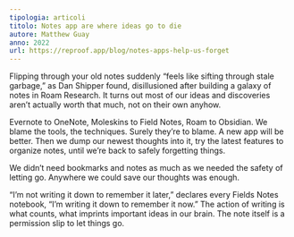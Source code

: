```yaml
---
tipologia: articoli
titolo: Notes app are where ideas go to die
autore: Matthew Guay
anno: 2022
url: https://reproof.app/blog/notes-apps-help-us-forget
---
```


Flipping through your old notes suddenly “feels like sifting through stale garbage,” as Dan Shipper found, disillusioned after building a galaxy of notes in Roam Research. It turns out most of our ideas and discoveries aren’t actually worth that much, not on their own anyhow.

Evernote to OneNote, Moleskins to Field Notes, Roam to Obsidian. We blame the tools, the techniques. Surely they’re to blame. A new app will be better.
Then we dump our newest thoughts into it, try the latest features to organize notes, until we’re back to safely forgetting things.

We didn’t need bookmarks and notes as much as we needed the safety of letting go. Anywhere we could save our thoughts was enough.

“I’m not writing it down to remember it later,” declares every Fields Notes notebook, “I’m writing it down to remember it now.” The action of writing is what counts, what imprints important ideas in our brain. The note itself is a permission slip to let things go.
